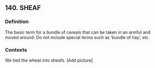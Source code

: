 ## 140. SHEAF
### Definition
The basic term for a bundle of cereals that can be taken in an armful and moved around. Do not include special terms such as ‘bundle of hay’, etc.

### Contexts
We tied the wheat into sheafs. [Add picture]


